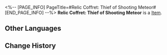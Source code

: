 <%-- [PAGE_INFO]
PageTitle=#Relic Coffret: Thief of Shooting Meteor#
[END_PAGE_INFO] --%>
{{Item Infobox
|title       = Relic Coffret: Thief of Shooting Meteor
|id          = 71010
|image       = Item Relic Coffret- Thief of Shooting Meteor.png
|type        = 
|invCategory = Valuables
|rarity      = 5
|effect      = A device used to collect and restore the Lightdust in the Fragmentum to its original form. Use this to obtain a random 5-star relic from the Thief of Shooting Meteor set.
|description = You never know what's in the box until you open it.
}}
{{Description|1=''"So it's essentially like buying a lottery ticket?"}}
'''Relic Coffret: Thief of Shooting Meteor''' is a [[Item]].

==Other Languages==
{{Other Languages
|en   = Relic Coffret: Thief of Shooting Meteor
|zhs  = 遗器铸盒：流星追迹的怪盗
|zht  = 遺器鑄盒：流星追跡的怪盜
|ja   = 遺物ボックス：流星の跡を追う怪盗
|ko   = 유물 주조함: 유성을 쫓는 괴도
|es   = Cofre de artefactos: Ladrón del rastro meteórico
|fr   = Coffret à relique : Voleur de météorite filante
|ru   = Сундук с Реликвиями: Вор падающего метеора
|th   = กล่องรีลิกส์: Thief of Shooting Meteor
|vi   = Hộp Đúc Di Vật: Kẻ Cướp Vệt Sao Băng
|de   = Reliktkästchen: Dieb des fallenden Meteors
|id   = Relic Coffret: Thief of Shooting Meteor
|pt   = Cofre de Relíquia: Ladrão da Chuva de Meteoros
}}

==Change History==
{{Change History|2.0}}